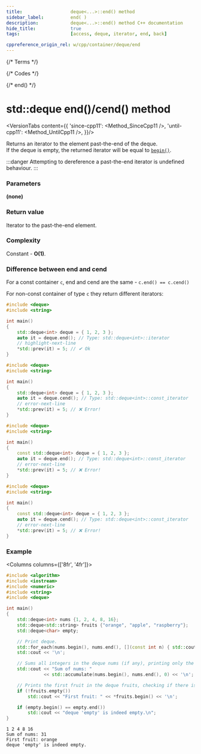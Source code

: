 ```yaml
---
title:					deque<...>::end() method
sidebar_label:			end( )
description:			deque<...>::end() method C++ documentation
hide_title:				true
tags:					[access, deque, iterator, end, back]

cppreference_origin_rel: w/cpp/container/deque/end
---
```



{/* Terms */}

{/* Codes */}

{/* end() */}

# std::deque end()/cend() method

<VersionTabs content={{
	'since-cpp11': <Method_SinceCpp11 />,
	'until-cpp11': <Method_UntilCpp11 />,
}}/>

Returns an <Tooltip title={Term_ContAlias_Iterator}>iterator</Tooltip> to the element past-the-end of the deque.  
If the deque is empty, the returned iterator will be equal to [`begin()`](/docs/std/containers/queues/deque/begin).

:::danger
Attempting to dereference a past-the-end iterator is <Tooltip title={Term_UndefinedBehaviour}>undefined behaviour</Tooltip>.
:::

### Parameters

**(none)**

### Return value

Iterator to the past-the-end element.

### Complexity

Constant - **O(1)**.

### Difference between end and cend

For a const container `c`, end and cend are the same - `c.end() == c.cend()`

For non-const container of type `c` they return different iterators:

<Tabs>
<TabItem value="non-const-container" label="Non const container" default>

<Tabs>
<TabItem value="end" label="end" default>

```cpp
#include <deque>
#include <string>

int main()
{
    std::deque<int> deque = { 1, 2, 3 };
    auto it = deque.end(); // Type: std::deque<int>::iterator
    // highlight-next-line
    *std::prev(it) = 5; // ✔ Ok
}
```

</TabItem>
<TabItem value="cend" label="cend" default>

```cpp
#include <deque>
#include <string>

int main()
{
    std::deque<int> deque = { 1, 2, 3 };
    auto it = deque.cend(); // Type: std::deque<int>::const_iterator
    // error-next-line
    *std::prev(it) = 5; // ❌ Error!
}
```

</TabItem>
</Tabs>

</TabItem>
<TabItem value="const-container" label="Const container">

<Tabs>
<TabItem value="end" label="end" default>

```cpp
#include <deque>
#include <string>

int main()
{
    const std::deque<int> deque = { 1, 2, 3 };
    auto it = deque.end(); // Type: std::deque<int>::const_iterator
    // error-next-line
    *std::prev(it) = 5; // ❌ Error!
}
```

</TabItem>
<TabItem value="cend" label="cend" default>

```cpp
#include <deque>
#include <string>

int main()
{
    const std::deque<int> deque = { 1, 2, 3 };
    auto it = deque.cend(); // Type: std::deque<int>::const_iterator
    // error-next-line
    *std::prev(it) = 5; // ❌ Error!
}
```

</TabItem>
</Tabs>

</TabItem>
</Tabs>

### Example

<Columns columns={['8fr', '4fr']}>
<div>

```cpp title='Main.cpp' showLineNumbers
#include <algorithm>
#include <iostream>
#include <numeric>
#include <string>
#include <deque>

int main()
{
    std::deque<int> nums {1, 2, 4, 8, 16};
    std::deque<std::string> fruits {"orange", "apple", "raspberry"};
    std::deque<char> empty;

    // Print deque.
    std::for_each(nums.begin(), nums.end(), [](const int n) { std::cout << n << ' '; });
    std::cout << '\n';

    // Sums all integers in the deque nums (if any), printing only the result.
    std::cout << "Sum of nums: "
              << std::accumulate(nums.begin(), nums.end(), 0) << '\n';

    // Prints the first fruit in the deque fruits, checking if there is any.
    if (!fruits.empty())
        std::cout << "First fruit: " << *fruits.begin() << '\n';

    if (empty.begin() == empty.end())
        std::cout << "deque 'empty' is indeed empty.\n";
}
```

</div>
<div>

```plaintext title="Possible Output"
1 2 4 8 16
Sum of nums: 31
First fruit: orange
deque 'empty' is indeed empty.
```

</div>
</Columns>
